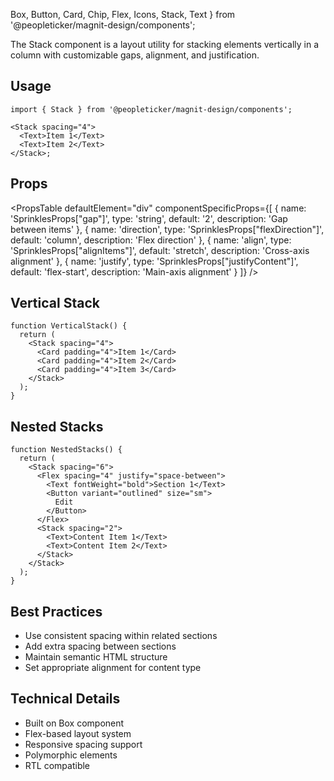   Box,
  Button,
  Card,
  Chip,
  Flex,
  Icons,
  Stack,
  Text
} from '@peopleticker/magnit-design/components';

The Stack component is a layout utility for stacking elements vertically in a
column with customizable gaps, alignment, and justification.

## Usage

```tsx
import { Stack } from '@peopleticker/magnit-design/components';

<Stack spacing="4">
  <Text>Item 1</Text>
  <Text>Item 2</Text>
</Stack>;
```

## Props

<PropsTable
  defaultElement="div"
  componentSpecificProps={[
    {
      name: 'SprinklesProps["gap"]',
      type: 'string',
      default: '2',
      description: 'Gap between items'
    },
    {
      name: 'direction',
      type: 'SprinklesProps["flexDirection"]',
      default: 'column',
      description: 'Flex direction'
    },
    {
      name: 'align',
      type: 'SprinklesProps["alignItems"]',
      default: 'stretch',
      description: 'Cross-axis alignment'
    },
    {
      name: 'justify',
      type: 'SprinklesProps["justifyContent"]',
      default: 'flex-start',
      description: 'Main-axis alignment'
    }
  ]}
/>

## Vertical Stack

```tsx live
function VerticalStack() {
  return (
    <Stack spacing="4">
      <Card padding="4">Item 1</Card>
      <Card padding="4">Item 2</Card>
      <Card padding="4">Item 3</Card>
    </Stack>
  );
}
```

## Nested Stacks

```tsx live
function NestedStacks() {
  return (
    <Stack spacing="6">
      <Flex spacing="4" justify="space-between">
        <Text fontWeight="bold">Section 1</Text>
        <Button variant="outlined" size="sm">
          Edit
        </Button>
      </Flex>
      <Stack spacing="2">
        <Text>Content Item 1</Text>
        <Text>Content Item 2</Text>
      </Stack>
    </Stack>
  );
}
```

## Best Practices

- Use consistent spacing within related sections
- Add extra spacing between sections
- Maintain semantic HTML structure
- Set appropriate alignment for content type

## Technical Details

- Built on Box component
- Flex-based layout system
- Responsive spacing support
- Polymorphic elements
- RTL compatible
